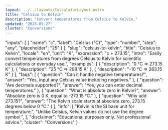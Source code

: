```yaml
---
layout: ../../layouts/CalculatorLayout.astro
title: "Celsius to Kelvin"
description: "Convert temperatures from Celsius to Kelvin."
updated: "2025-09-27"
cluster: "Conversions"
---
```



  "inputs": [
    {
      "name": "c",
      "label": "Celsius (°C)",
      "type": "number",
      "step": "any",
      "placeholder": "25"
    }
  ],
  "slug": "celsius-to-kelvin",
  "title": "Celsius to Kelvin",
  "locale": "en",
  "unit": "K",
  "expression": "c + 273.15",
  "intro": "Easily convert temperatures from degrees Celsius to Kelvin for scientific calculations or everyday use.",
  "examples": [
    { "description": "0 °C ⇒ 273.15 K" },
    { "description": "25 °C ⇒ 298.15 K" },
    { "description": "-10 °C ⇒ 263.15 K" }
  ],
  "faqs": [
    { "question": "Can it handle negative temperatures?", "answer": "Yes, input any Celsius value including negatives." },
    { "question": "Are decimals supported?", "answer": "Yes, you can enter decimal temperatures." },
    { "question": "What is absolute zero in Kelvin?", "answer": "Absolute zero is 0 K, equal to -273.15 °C." },
    { "question": "Why add 273.15?", "answer": "The Kelvin scale starts at absolute zero, 273.15 degrees below 0 °C." }
  ],
  "info": [
    "Kelvin is the SI base unit for temperature.",
    "Unlike Celsius, Kelvin values do not use the degree symbol.",
  ],
  "disclaimer": "Educational purposes only. Not professional advice.",
  "cluster": "Conversions"
}

<Calculator schema={schema} />

